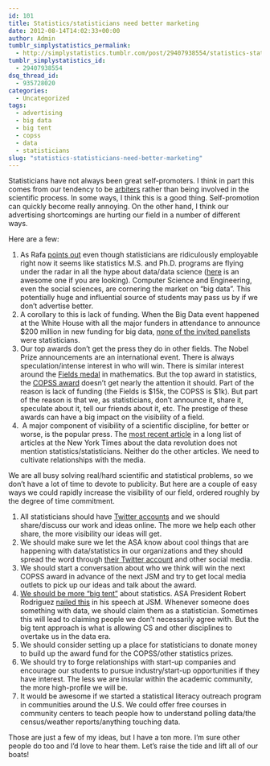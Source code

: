 ```yaml
---
id: 101
title: Statistics/statisticians need better marketing
date: 2012-08-14T14:02:33+00:00
author: Admin
tumblr_simplystatistics_permalink:
  - http://simplystatistics.tumblr.com/post/29407938554/statistics-statisticians-need-better-marketing
tumblr_simplystatistics_id:
  - 29407938554
dsq_thread_id:
  - 935728020
categories:
  - Uncategorized
tags:
  - advertising
  - big data
  - big tent
  - copss
  - data
  - statisticians
slug: "statistics-statisticians-need-better-marketing"
---
```

Statisticians have not always been great self-promoters. I think in part this comes from our tendency to be <a href="http://simplystatistics.org/post/25643791866/statistics-and-the-science-club" target="_blank">arbiters</a> rather than being involved in the scientific process. In some ways, I think this is a good thing. Self-promotion can quickly become really annoying. On the other hand, I think our advertising shortcomings are hurting our field in a number of different ways. 

Here are a few:

  1. As Rafa <a href="http://simplystatistics.org/post/12241459446/we-need-better-marketing" target="_blank">points out</a> even though statisticians are ridiculously employable right now it seems like statistics M.S. and Ph.D. programs are flying under the radar in all the hype about data/data science (<a href="http://biostat.jhsph.edu/" target="_blank">here</a> is an awesome one if you are looking). Computer Science and Engineering, even the social sciences, are cornering the market on &#8220;big data&#8221;. This potentially huge and influential source of students may pass us by if we don&#8217;t advertise better. 
  2. A corollary to this is lack of funding. When the Big Data event happened at the White House with all the major funders in attendance to announce $200 million in new funding for big data, <a href="http://www.nsf.gov/news/news_videos.jsp?cntn_id=123607&media_id=72174&org=NSF" target="_blank">none of the invited panelists</a> were statisticians. 
  3. Our top awards don&#8217;t get the press they do in other fields. The Nobel Prize announcements are an international event. There is always speculation/intense interest in who will win. There is similar interest around the <a href="http://en.wikipedia.org/wiki/Fields_Medal" target="_blank">Fields medal</a> in mathematics. But the top award in statistics, the <a href="http://www.imstat.org/awards/copss_recipients.htm" target="_blank">COPSS award</a> doesn&#8217;t get nearly the attention it should. Part of the reason is lack of funding (the Fields is $15k, the COPSS is $1k). But part of the reason is that we, as statisticians, don&#8217;t announce it, share it, speculate about it, tell our friends about it, etc. The prestige of these awards can have a big impact on the visibility of a field. 
  4.  A major component of visibility of a scientific discipline, for better or worse, is the popular press. The <a href="http://www.nytimes.com/2012/08/12/business/how-big-data-became-so-big-unboxed.html?_r=1&smid=tu-share" target="_blank">most recent article</a> in a long list of articles at the New York Times about the data revolution does not mention statistics/statisticians. Neither do the other articles. We need to cultivate relationships with the media. 

We are all busy solving real/hard scientific and statistical problems, so we don&#8217;t have a lot of time to devote to publicity. But here are a couple of easy ways we could rapidly increase the visibility of our field, ordered roughly by the degree of time commitment. 

  1. All statisticians should have <a href="http://simplystatistics.org/post/15348632030/why-all-academics-should-have-professional-twitter" target="_blank">Twitter accounts</a> and we should share/discuss our work and ideas online. The more we help each other share, the more visibility our ideas will get. 
  2. We should make sure we let the ASA know about cool things that are happening with data/statistics in our organizations and they should spread the word through <a href="https://twitter.com/amstatnews" target="_blank">their Twitter account</a> and other social media. 
  3. We should start a conversation about who we think will win the next COPSS award in advance of the next JSM and try to get local media outlets to pick up our ideas and talk about the award. 
  4. <a href="http://simplystatistics.org/post/20902656344/statistics-is-not-math" target="_blank">We should be more &#8220;big tent&#8221;</a> about statistics. ASA President Robert Rodriguez <a href="http://www.amstat.org/news/pdfs/RodriguezSpeech8_13_12.pdf" target="_blank">nailed this</a> in his speech at JSM. Whenever someone does something with data, we should claim them as a statistician. Sometimes this will lead to claiming people we don&#8217;t necessarily agree with. But the big tent approach is what is allowing CS and other disciplines to overtake us in the data era. 
  5. We should consider setting up a place for statisticians to donate money to build up the award fund for the COPSS/other statistics prizes. 
  6. We should try to forge relationships with start-up companies and encourage our students to pursue industry/start-up opportunities if they have interest. The less we are insular within the academic community, the more high-profile we will be. 
  7. It would be awesome if we started a statistical literacy outreach program in communities around the U.S. We could offer free courses in community centers to teach people how to understand polling data/the census/weather reports/anything touching data. 

Those are just a few of my ideas, but I have a ton more. I&#8217;m sure other people do too and I&#8217;d love to hear them. Let&#8217;s raise the tide and lift all of our boats!
